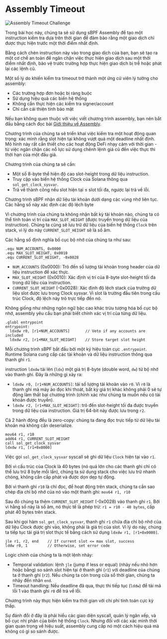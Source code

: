 
# Assembly Timeout

![Assembly Timeout Challenge](/graphics/challenge-banners/assembly-timeout.png)


Trong bài học này, chúng ta sẽ sử dụng sBPF Assembly để tạo một instruction kiểm tra dựa trên thời gian để đảm bảo rằng một giao dịch chỉ được thực hiện trước một thời điểm nhất định. 

Bằng cách chèn instruction này vào trong giao dịch của bạn, bạn sẽ tạo ra một cơ chế an toàn để ngăn chặn việc thực hiện giao dịch sau một thời điểm nhất định, bảo vệ trước trường hợp thực hiện giao dịch bị trễ hoặc phát lại các lệnh cũ.

Một số lý do khiến kiểm tra timeout trở thành một ứng cử viên lý tưởng cho assembly:
- Các trường hợp đơn hoặc bị ràng buộc
- Sử dụng hiệu quả các biến hệ thống
- Không cần thực hiện các kiểm tra signer/account
- Chỉ cần cải thiện tính bảo mật

Nếu bạn không quen thuộc với việc viết chương trình assembly, bạn nên bắt đầu bằng cách đọc bài [Giới thiệu về Assembly](/vi/courses/introduction-to-assembly).

<ArticleSection name="Thiết kế chương trình" id="program-design" level="h2" />

Chương trình của chúng ta sẽ triển khai việc kiểm tra một hoạt động quan trọng: xác minh rằng slot hiện tại không vượt quá một deadline nhất định. Mô hình này rất cần thiết cho các hoạt động DeFi nhạy cảm với thời gian - từ việc ngăn chặn các nỗ lực sử dụng chênh lệnh giá cũ đến việc thực thi thời hạn của một đấu giá.

Chương trình của chúng ta sẽ cần:
- Một số 8-byte thể hiện độ cao slot-height trong dữ liệu instruction.
- Truy cập vào biến hệ thống Clock của Solana thông qua `sol_get_clock_sysvar`.
- Trả về thành công nếu slot hiện tại ≤ slot tối đa, ngược lại trả về lỗi.

<ArticleSection name="Độ lệch bộ nhớ" id="memory-offsets" level="h2" />

Chương trình sBPF nhận dữ liệu tài khoản dưới dạng các vùng nhớ liên tục. Các hằng số này xác định các độ lệch byte

Vì chương trình của chúng ta không nhận bất kỳ tài khoản nào, chúng ta có thể tính toán vị trí của `MAX_SLOT_HEIGHT` (được truyền trong dữ liệu của instruction). Chúng ta cũng sẽ lưu trữ dữ liệu của biến hệ thống `Clock` trên stack, vì lý do này `CURRENT_SLOT_HEIGHT` sẽ là số âm.

Các hằng số định nghĩa bố cục bộ nhớ của chúng ta như sau: 

```sbpf
.equ NUM_ACCOUNTS, 0x0000
.equ MAX_SLOT_HEIGHT, 0x0010
.equ CURRENT_SLOT_HEIGHT, -0x0028
```

- `NUM_ACCOUNTS` (0x0000): Trỏ đến số lượng tài khoản trong header của dữ liệu instruction để xác thực.
- `MAX_SLOT_HEIGHT` (0x0010): Xác định vị trí của 8-byte slot-height tối đa trong dữ liệu của instruction.
- `CURRENT_SLOT_HEIGHT` (-0x0028): Xác định độ lệch stack của trường dữ liệu slot được lưu trong Clock sysvar. Vì slot là trường đầu tiên trong cấu trúc Clock, độ lệch này trỏ trực tiếp đến nó.

Không giống như những ngôn ngữ bậc cao khác trừu tượng hóa bố cục bộ nhớ, assembly yêu cầu bạn phải biết chính xác vị trí của từng dữ liệu. 

<ArticleSection name="Điểm đầu vào và Xác thực ban đầu" id="entrypoint-and-validations" level="h2" />

```sbpf
.globl entrypoint
entrypoint:
  ldxdw r0, [r1+NUM_ACCOUNTS]       // Veto if any accounts are included
  ldxdw r2, [r1+MAX_SLOT_HEIGHT]    // Store target slot height
```

Mỗi chương trình sBPF bắt đầu bởi một ký hiệu toàn cục `.entrypoint`. Runtime Solana cung cấp các tài khoản và dữ liệu instruction thông qua thanh ghi `r1`.

instruction `ldxdw` tải lên (`ldx`) một giá trị 8-byte (double word, `dw`) từ bộ nhớ vào thanh ghi. Đây là những gì xảy ra:
- `ldxdw r0, [r1+NUM_ACCOUNTS]`: tải số lượng tài khoản vào `r0`. Vì `r0` là thanh ghi mà máy ảo đọc khi thoát, bất kỳ giá trị khác không phải 0 sẽ tự động làm thất bại chương trình (chính xác như chúng ta muốn nếu có tài khoản được truyền).
- `ldxdw r2, [r1+MAX_SLOT_HEIGHT]`: trỏ đến slot-height tối đa được truyền trong dữ liệu của instruction. Giá trị 64-bit này được lưu trong `r2`.

Cả 2 hành động đều là zero-copy: chúng ta đang đọc trực tiếp từ dữ liệu tài khoản mà không cần deserialize.

<ArticleSection name="Clock Sysvar" id="the-clock-sysvar" level="h2" />

```sbpf
mov64 r1, r10
add64 r1, CURRENT_SLOT_HEIGHT
call sol_get_clock_sysvar
ldxdw r1, [r1+0x0000]
```

Việc gọi `sol_get_clock_sysvar` syscall sẽ ghi dữ liệu `Clock` hiện tại vào `r1`.

Bởi vì cấu trúc của Clock là 40 bytes (nó quá lớn cho các thanh ghi chỉ có thể lưu trữ 8 byte mỗi lần), chúng ta sử dụng stack cho việc lưu trữ nhanh chóng, không cần cấp phát và được dọn dẹp tự động.

Bởi vì thanh ghi `r10` là chỉ đọc, để hoạt động trên stack, chúng ta cần sao chép địa chỉ bộ nhớ của nó vào một thanh ghi: `mov64 r1, r10`

Sau đó chúng ta thêm `CURRENT_SLOT_HEIGHT` (-0x0028) vào thanh ghi `r1`. Bởi vì hằng số này là số âm, nó thực tế là phép trừ: `r1 = r10 - 40 bytes`, cấp phát 40 bytes trên stack.

Sau khi gọi hàm `sol_get_clock_sysvar`, thanh ghi `r1` chứa địa chỉ bộ nhớ của dữ liệu Clock được ghi vào, không phải là giá trị của slot. Vì lý do này, chúng ta tiếp tục tải giá trị slot thực tế bằng cách sử dụng `ldxdw r1, [r1+0x0000]`.

<ArticleSection name="Logic so sánh thời gian" id="temporal-comparison-logic" level="h2" />

```sbpf
jle r1, r2, end    // If current slot <= max slot, success
lddw r0, 1         // Otherwise, set error code
```

Logic chính của chúng ta là một lệnh nhảy:
- Temporal validation: lệnh `jle` (jump if less or equal) (nhảy nếu nhỏ hơn hoặc bằng) so sánh slot hiện tại ở thanh ghi (`r1`) với deadline của chúng ta ở thanh ghi (`r2`). Nếu chúng ta còn trong cửa sổ thời gian, chúng ta nhảy đến nhãn `end`.
- Timeout handling: Nếu deadline đã qua, thực thi tiếp tục (`lddw`) để tải mã lỗi 1 vào thanh ghi `r0` để trả về lỗi.

<ArticleSection name="Kết luận" id="conclusion" level="h2" />

Chương trình này thực hiện kiểm tra thời gian với chi phí tính toán cực kỳ thấp.

Sự đánh đổi ở đây là phải hiểu các giao diện syscall, quản lý ngăn xếp, và bố cục nhị phân của biến hệ thống `Clock`. Nhưng đối với các xác minh thời gian quan trọng về hiệu suất, assembly cung cấp nó một cách hiệu quả mà không có gì so sánh được.